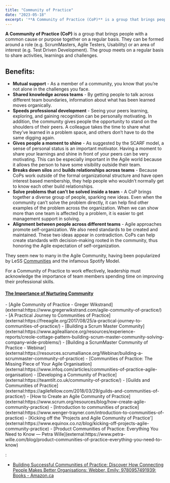 ```yaml
---
title: "Community of Practice"
date: "2023-05-18"
excerpt: '**A Community of Practice (CoP)** is a group that brings people with a common cause or'
---
```


**A Community of Practice (CoP)** is a group that brings people with a common cause or purpose together on a regular basis. They can be formed around a role (e.g. ScrumMasters, Agile Testers, Usability) or an area of interest (e.g. Test Driven Development). The group meets on a regular basis to share activities, learnings and challenges.

## Benefits:

- **Mutual support** - As a member of a community, you know that you’re not alone in the challenges you face.
- **Shared knowledge across teams** - By getting people to talk across different team boundaries, information about what has been learned moves organically.
- **Speeds professional development** - Seeing your peers learning, exploring, and gaining recognition can be personally motivating. In addition, the community gives people the opportunity to stand on the shoulders of their peers. A colleague takes the time to share what they’ve learned in a problem space, and others don’t have to do the same digging again.
- **Gives people a moment to shine** - As suggested by the SCARF model, a sense of personal status is an important motivator. Having a moment to share your learnings and shine in front of your peers can be very motivating. This can be especially important in the Agile world because it allows the person to have some visibility outside their team.
- **Breaks down silos** and **builds relationships across teams** - Because CoPs work outside of the formal organizational structure and have open interest based membership, they help people who wouldn’t normally get to know each other build relationships.
- **Solve problems that can’t be solved inside a team** - A CoP brings together a diverse group of people, sparking new ideas. Even when the community can’t solve the problem directly, it can help find other examples of the problem across the organization. When we can show more than one team is affected by a problem, it is easier to get management support in solving.
- **Alignment between people across different teams** - Agile approaches promote self-organization. We also need standards to be created and maintained. These two ideas appear in contradiction. CoPs can help create standards with decision-making rooted in the community, thus honoring the Agile expectation of self-organization.

They seem new to many in the Agile Community, having been popularized by LeSS [Communities](external:https://less.works/less/structure/communities) and the infamous Spotify Model.

For a Community of Practice to work effectively, leadership must acknowledge the importance of team members spending time on improving their professional skills.

#### [The Importance of Nurturing Community](/blog/the-importance-of-nurturing-community)

<HighlightBox heading="Resource Links" variant="resourceLinks">
- [Agile Community of Practice - Greger Wikstrand](external:https://www.gregerwikstrand.com/agile-community-of-practice/)
- [A Practical Journey to Communities of Practice](external:https://freeagile.org/2017/08/25/a-practical-journey-to-communities-of-practice/)
- [Building a Scrum Master Community](external:https://www.agilealliance.org/resources/experience-reports/creole-cottage-pattern-building-scrum-master-community-solving-company-wide-problems/)
- [Building a ScrumMaster Community of Practice - Webinar](external:https://resources.scrumalliance.org/Webinar/building-a-scrummaster-community-of-practice)
- [Communities of Practice: The Missing Piece of Your Agile Organisation](external:https://www.infoq.com/articles/communities-of-practice-agile-organisation)
- [Developing a Community of Practice](external:https://teamtilt.co.uk/community-of-practice/)
- [Guilds and Communities of Practice](external:https://agilefellow.com/2018/03/29/guilds-and-communities-of-practice/)
- [How to Create an Agile Community of Practice](external:https://www.scrum.org/resources/blog/how-create-agile-community-practice)
- [Introduction to communities of practice](external:https://www.wenger-trayner.com/introduction-to-communities-of-practice)
- [Kicking off the 'Projects and Agile Community of Practice'](external:https://www.equinox.co.nz/blog/kicking-off-projects-agile-community-practice)
- [Product Communities of Practice: Everything You Need to Know — Petra Wille](external:https://www.petra-wille.com/blog/product-communities-of-practice-everything-you-need-to-know)
</HighlightBox>

<HighlightBox heading="Related Books" variant="relatedBooks">:

- [Building Successful Communities of Practice: Discover How Connecting People Makes Better Organisations: Webber, Emily: 9780957491939: Books - Amazon.ca](external:https://amzn.to/3M9KsqA)
</HighlightBox>
